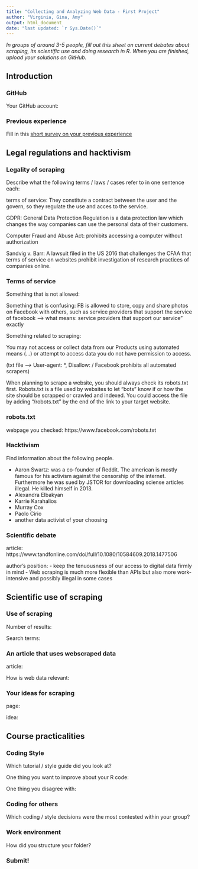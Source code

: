 ```yaml
---
title: "Collecting and Analyzing Web Data - First Project"
author: "Virginia, Gina, Amy"
output: html_document
date: "last updated: `r Sys.Date()`"
---
```



*In groups of around 3-5 people, fill out this sheet on current debates about scraping, its scientific use and doing research in R. When you are finished, upload your solutions on GitHub.*

\setcounter{tocdepth}{2}
\tableofcontents

## Introduction

### GitHub

Your GitHub account:


### Previous experience

Fill in this [short survey on your previous experience](https://forms.gle/BJtFLNVWirnDWzSZ8)


\pagebreak


## Legal regulations and hacktivism

### Legality of scraping


Describe what the following terms / laws / cases refer to in one sentence each:

terms of service: They constitute a contract between the user and the govern, so they regulate the use and acces to the service.

GDPR: General Data Protection Regulation is a data protection law which changes the way companies can use the personal data of their customers.

Computer Fraud and Abuse Act: prohibits accessing a computer without authorization

Sandvig v. Barr: A lawsuit filed in the US 2016 that challenges the CFAA that terms of service on websites prohibit investigation of research practices of companies online. 



### Terms of service

Something that is not allowed: 

Something that is confusing: FB is allowed to store, copy and share photos on Facebook with others, such as service providers that support the service of facebook --> what means: service providers that support our service" exactly

Something related to scraping: 

You may not access or collect data from our Products using automated means (...) or attempt to access data you do not have permission to access. 

(txt file --> User-agent: *, Disallow: / Facebook prohibits all automated scrapers)


When planning to scrape a website, you should always check its robots.txt first. Robots.txt is a file used by websites to let "bots" know if or how the site should be scrapped or crawled and indexed. You could access the file by adding "/robots.txt" by the end of the link to your target website. 

### robots.txt


webpage you checked: https://www.facebook.com/robots.txt


### Hacktivism

Find information about the following people.

- Aaron Swartz: was a co-founder of Reddit. The american is mostly famous for his activism against the censorship of the internet. Furthermore he was sued by JSTOR for downloading sciense articles illegal. He killed himself in 2013.
- Alexandra Elbakyan
- Karrie Karahalios
- Murray Cox
- Paolo Cirio
- another data activist of your choosing


### Scientific debate

article: https://www.tandfonline.com/doi/full/10.1080/10584609.2018.1477506

author's position: 
- keep the tenuousness of our access to digital data firmly in mind
- Web scraping is much more flexible than APIs but also more work-intensive and possibly illegal in some cases

\pagebreak


## Scientific use of scraping

### Use of scraping

Number of results:

Search terms:

### An article that uses webscraped data


article:

How is web data relevant:

### Your ideas for scraping

page:

idea:


\pagebreak


## Course practicalities

### Coding Style


Which tutorial / style guide did you look at?

One thing you want to improve about your R code:

One thing you disagree with:

### Coding for others



Which coding / style decisions were the most contested within your group?



### Work environment

How did you structure your folder?



### Submit!
